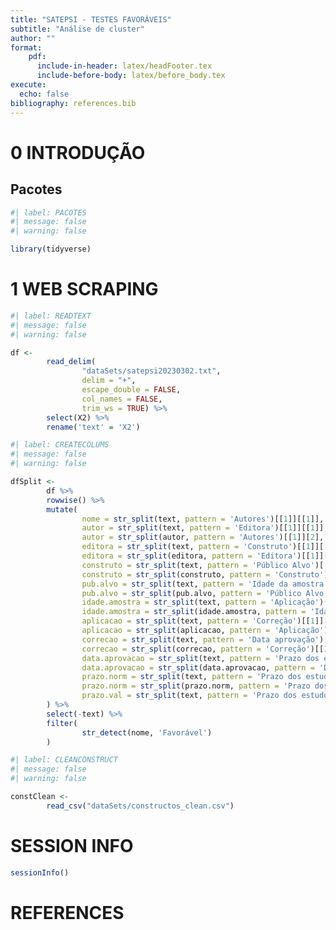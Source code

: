 ```yaml
---
title: "SATEPSI - TESTES FAVORÁVEIS"
subtitle: "Análise de cluster"
author: ""
format: 
    pdf: 
      include-in-header: latex/headFooter.tex
      include-before-body: latex/before_body.tex
execute: 
  echo: false
bibliography: references.bib
---
```

```{=html}
<style>
body {text-align: justify}
</style>
```
\newpage

\thispagestyle{plain}

\tableofcontents

\newpage

\thispagestyle{plain}

# 0 INTRODUÇÃO

## Pacotes

```r
#| label: PACOTES
#| message: false
#| warning: false

library(tidyverse)

```

# 1 WEB SCRAPING

```r
#| label: READTEXT
#| message: false
#| warning: false

df <- 
        read_delim(
                "dataSets/satepsi20230302.txt", 
                delim = "+", 
                escape_double = FALSE, 
                col_names = FALSE, 
                trim_ws = TRUE) %>% 
        select(X2) %>% 
        rename('text' = 'X2')

```

```r
#| label: CREATECOLUMS
#| message: false
#| warning: false

dfSplit <-
        df %>%
        rowwise() %>% 
        mutate(
                nome = str_split(text, pattern = 'Autores')[[1]][[1]],
                autor = str_split(text, pattern = 'Editora')[[1]][[1]],
                autor = str_split(autor, pattern = 'Autores')[[1]][2],
                editora = str_split(text, pattern = 'Construto')[[1]][[1]],
                editora = str_split(editora, pattern = 'Editora')[[1]][2],
                construto = str_split(text, pattern = 'Público Alvo')[[1]][[1]],
                construto = str_split(construto, pattern = 'Construto')[[1]][2],
                pub.alvo = str_split(text, pattern = 'Idade da amostra de normatização')[[1]][[1]],
                pub.alvo = str_split(pub.alvo, pattern = 'Público Alvo')[[1]][2],
                idade.amostra = str_split(text, pattern = 'Aplicação')[[1]][[1]],
                idade.amostra = str_split(idade.amostra, pattern = 'Idade da amostra de normatização')[[1]][2],
                aplicacao = str_split(text, pattern = 'Correção')[[1]][[1]],
                aplicacao = str_split(aplicacao, pattern = 'Aplicação')[[1]][2],
                correcao = str_split(text, pattern = 'Data aprovação')[[1]][[1]],
                correcao = str_split(correcao, pattern = 'Correção')[[1]][2],
                data.aprovacao = str_split(text, pattern = 'Prazo dos estudos de normatização')[[1]][[1]],
                data.aprovacao = str_split(data.aprovacao, pattern = 'Data aprovação')[[1]][2],
                prazo.norm = str_split(text, pattern = 'Prazo dos estudos de validade')[[1]][[1]],
                prazo.norm = str_split(prazo.norm, pattern = 'Prazo dos estudos de normatização')[[1]][2],
                prazo.val = str_split(text, pattern = 'Prazo dos estudos de validade')[[1]][2]
        ) %>% 
        select(-text) %>% 
        filter(
                str_detect(nome, 'Favorável')
        )
```

```r
#| label: CLEANCONSTRUCT
#| message: false
#| warning: false

constClean <- 
        read_csv("dataSets/constructos_clean.csv")
```


\newpage

\thispagestyle{plain}

# SESSION INFO

```r
sessionInfo()
```

\newpage

\thispagestyle{plain}

# REFERENCES